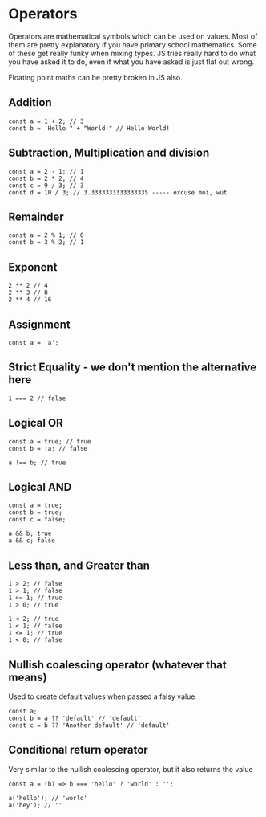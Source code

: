 # Operators

Operators are mathematical symbols which can be used on values.
Most of them are pretty explanatory if you have primary school mathematics.
Some of these get really funky when mixing types. JS tries really
hard to do what you have asked it to do, even if what you have asked is
just flat out wrong.

Floating point maths can be pretty broken in JS also.

## Addition

```JS
const a = 1 + 2; // 3
const b = 'Hello " + "World!" // Hello World!
```

## Subtraction, Multiplication and division

```JS
const a = 2 - 1; // 1
const b = 2 * 2; // 4
const c = 9 / 3; // 3
const d = 10 / 3; // 3.3333333333333335 ----- excuse moi, wut
```

## Remainder

```JS
const a = 2 % 1; // 0
const b = 3 % 2; // 1
```

## Exponent

```JS
2 ** 2 // 4
2 ** 3 // 8
2 ** 4 // 16
```
## Assignment

```JS
const a = 'a';
```

## Strict Equality - we don't mention the alternative here

```JS
1 === 2 // false
```

## Logical OR

```JS
const a = true; // true
const b = !a; // false

a !== b; // true
```

## Logical AND

```JS
const a = true;
const b = true;
const c = false;

a && b; true
a && c; false
```

## Less than, and Greater than
```JS
1 > 2; // false
1 > 1; // false
1 >= 1; // true
1 > 0; // true

1 < 2; // true
1 < 1; // false
1 <= 1; // true
1 < 0; // false
```

## Nullish coalescing operator (whatever that means)

Used to create default values when passed a falsy value

```JS
const a;
const b = a ?? 'default' // 'default'
const c = b ?? 'Another default' // 'default'
```

## Conditional return operator

Very similar to the nullish coalescing operator, but it also returns the value

```JS
const a = (b) => b === 'hello' ? 'world' : '';

a('hello'); // 'world'
a('hey'); // ''
```